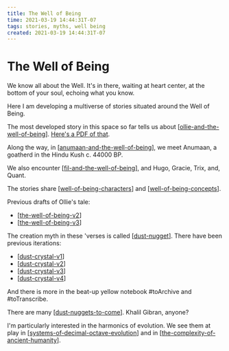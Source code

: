 ```yaml
---
title: The Well of Being
time: 2021-03-19 14:44:31T-07
tags: stories, myths, well being
created: 2021-03-19 14:44:31T-07
---
```


# The Well of Being

We know all about the Well. It's in there, waiting at heart center, at the bottom of your soul, echoing what you know.

Here I am developing a multiverse of stories situated around the Well of Being.

The most developed story in this space so far tells us about [[ollie-and-the-well-of-being]]. [Here's a PDF of that](/docs/Ollie%20and%20the%20Well%20of%20Being.pdf).

Along the way, in [[anumaan-and-the-well-of-being]], we meet Anumaan, a goatherd in the Hindu Kush c. 44000 BP.

We also encounter [[fil-and-the-well-of-being]], and Hugo, Gracie, Trix, and, Quant.

The stories share [[well-of-being-characters]] and [[well-of-being-concepts]].

Previous drafts of Ollie's tale:

- [[the-well-of-being-v2]]
- [[the-well-of-being-v3]]

The creation myth in these 'verses is called [[dust-nugget]].
There have been previous iterations:

- [[dust-crystal-v1]]
- [[dust-crystal-v2]]
- [[dust-crystal-v3]]
- [[dust-crystal-v4]]

And there is more in the beat-up yellow notebook #toArchive and #toTranscribe.

There are many [[dust-nuggets-to-come]]. Khalil Gibran, anyone?

I'm particularly interested in the harmonics of evolution. We see them at play in [[systems-of-decimal-octave-evolution]] and in [[the-complexity-of-ancient-humanity]].

[//begin]: # 'Autogenerated link references for markdown compatibility'
[ollie-and-the-well-of-being]: ollie-and-the-well-of-being 'Ollie and the Well of Being'
[anumaan-and-the-well-of-being]: anumaan-and-the-well-of-being 'Anumaan and the Well of Being'
[fil-and-the-well-of-being]: fil-and-the-well-of-being 'Fil and the Well of Being'
[well-of-being-characters]: well-of-being-characters 'Well of Being Characters'
[well-of-being-concepts]: well-of-being-concepts 'Well of Being Concepts'
[the-well-of-being-v2]: the-well-of-being-v2 'The Well of Being v2'
[the-well-of-being-v3]: the-well-of-being-v3 'The Well of Being v3'
[dust-nugget]: dust-nugget 'Dust Nugget'
[dust-crystal-v1]: dust-crystal-v1 'Dust Nugget v1'
[dust-crystal-v2]: dust-crystal-v2 'Dust Nugget v2'
[dust-crystal-v3]: dust-crystal-v3 'Dust Nugget v3'
[dust-crystal-v4]: dust-crystal-v4 'Dust Nugget v4'
[dust-nuggets-to-come]: dust-nuggets-to-come 'dust nuggets to come'
[systems-of-decimal-octave-evolution]: systems-of-decimal-octave-evolution 'Systems of Decimal Octave Evolution'
[the-complexity-of-ancient-humanity]: the-complexity-of-ancient-humanity 'The Complexity of Ancient Humanity'
[//end]: # 'Autogenerated link references'
